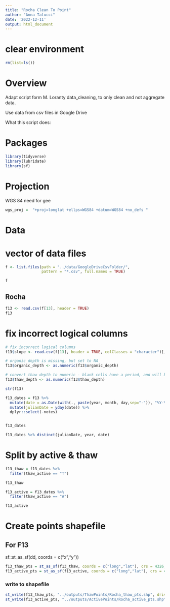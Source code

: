 ```yaml
---
title: "Rocha Clean To Point"
author: "Anna Talucci"
date: '2022-12-11'
output: html_document
---
```


# clear environment
```r
rm(list=ls())
```

# Overview

Adapt script form M. Loranty data_cleaning, to only clean and not aggregate data. 

Use data from csv files in Google Drive

What this script does:


# Packages

```r
library(tidyverse)
library(lubridate)
library(sf)
```
# Projection

WGS 84 need for gee
```r
wgs_proj =  "+proj=longlat +ellps=WGS84 +datum=WGS84 +no_defs "
```

# Data

# vector of data files
```r
f <- list.files(path = "../data/GoogleDriveCsvFolder/",
                pattern = "*.csv", full.names = TRUE)
```

```r
f
```



## Rocha
```r
f13 <- read.csv(f[13], header = TRUE)
f13
```

# fix incorrect logical columns
```r
# fix incorrect logical columns
f13$slope <- read.csv(f[13], header = TRUE, colClasses = "character")[,20]
```

```r
# organic depth is missing, but set to NA
f13$organic_depth <- as.numeric(f13$organic_depth)
```

```r
# convert thaw depth to numeric - blank cells have a period, and will be converted to NA
f13$thaw_depth <- as.numeric(f13$thaw_depth)
```

```r
str(f13)
```

```r
f13_dates = f13 %>%
  mutate(date = as.Date(with(., paste(year, month, day,sep="-")), "%Y-%m-%d")) %>%
  mutate(julianDate = yday(date)) %>%
  dplyr::select(-notes)


f13_dates
```


```r
f13_dates %>% distinct(julianDate, year, date)
```

# Split by active & thaw
```r
f13_thaw = f13_dates %>% 
  filter(thaw_active == "T") 

f13_thaw

f13_active = f13_dates %>% 
  filter(thaw_active == "A") 

f13_active
```

# Create points shapefile

## For F13
sf::st_as_sf(dd, coords = c("x","y"))
```r
f13_thaw_pts = st_as_sf(f13_thaw, coords = c("long","lat"), crs = 4326, remove = FALSE)
f13_active_pts = st_as_sf(f13_active, coords = c("long","lat"), crs = 4326, remove = FALSE)
```


### write to shapefile
```r
st_write(f13_thaw_pts, "../outputs/ThawPoints/Rocha_thaw_pts.shp", driver="ESRI Shapefile")
st_write(f13_active_pts, "../outputs/ActivePoints/Rocha_active_pts.shp", driver="ESRI Shapefile")
```
